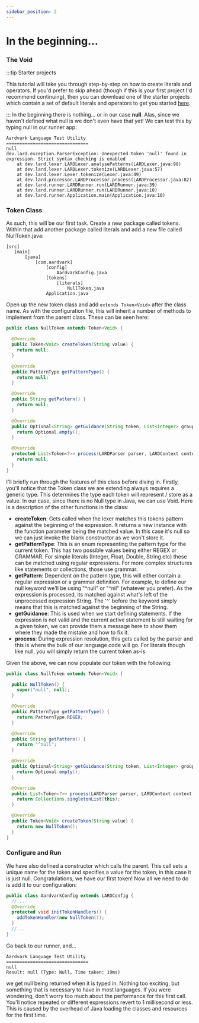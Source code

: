 ```yaml
---
sidebar_position: 2
---
```

# In the beginning...
### The Void
:::tip Starter projects

This tutorial will take you through step-by-step on how to create literals and operators. If you'd prefer to skip ahead
(though if this is your first project I'd recommend continuing), then you can download one of the starter projects
which contain a set of default literals and operators to get you started [here](blah).

:::
In the beginning there is nothing... or in our case **null**. Alas, since we haven't defined what null is we don't even
have that yet! We can test this by typing null in our runner app:
```
Aardvark Language Test Utility
===============================
null
dev.lard.exception.ParserException: Unexpected token 'null' found in expression. Strict syntax checking is enabled
	at dev.lard.lexer.LARDLexer.analysePatterns(LARDLexer.java:98)
	at dev.lard.lexer.LARDLexer.tokenize(LARDLexer.java:57)
	at dev.lard.lexer.Lexer.tokenize(Lexer.java:49)
	at dev.lard.processor.LARDProcessor.process(LARDProcessor.java:82)
	at dev.lard.runner.LARDRunner.run(LARDRunner.java:39)
	at dev.lard.runner.LARDRunner.run(LARDRunner.java:10)
	at dev.lard.runner.Application.main(Application.java:10)
```
### Token Class
As such, this will be our first task. Create a new package called tokens. Within that add another package called
literals and add a new file called NullToken.java:
```
[src]
   [main]
       [java]
           [com.aardvark]
               [config]
                   AardvarkConfig.java
               [tokens]
                   [literals]
                       NullToken.java
               Application.java
```
Open up the new token class and add ``extends Token<Void>`` after the class name. As with the configuration file,
this will inherit a number of methods to implement from the parent class. These can be seen here:
```java
public class NullToken extends Token<Void> {

  @Override
  public Token<Void> createToken(String value) {
    return null;
  }

  @Override
  public PatternType getPatternType() {
    return null;
  }

  @Override
  public String getPattern() {
    return null;
  }

  @Override
  public Optional<String> getGuidance(String token, List<Integer> groupsCount) {
    return Optional.empty();
  }

  @Override
  protected List<Token<?>> process(LARDParser parser, LARDContext context, LARDConfig config) {
    return null;
  }
}
```
I'll briefly run through the features of this class before diving in. Firstly, you'll notice that the Token class
we are extending always requires a generic type. This determines the type each token will represent / store as a value.
In our case, since there is no Null type in Java, we can use Void. Here is a description of the other functions in
the class:
- **createToken**: Gets called when the lexer matches this tokens pattern against the beginning of the expression. It
  returns a new instance with the function parameter being the matched value. In this case it's null so we can just invoke
  the blank constructor as we won't store it.
- **getPatternType**: This is an enum representing the pattern type for the current token. This has two possible values
  being either REGEX or GRAMMAR. For simple literals (Integer, Float, Double, String etc) these can be matched using
  regular expressions. For more complex structures like statements or collections, those use grammar.
- **getPattern**: Dependent on the pattern type, this will either contain a regular expression or a grammar definition.
  For example, to define our null keyword we'll be using "^null" or "^nil" (whatever you prefer). As the expression is
  processed, its matched against what's left of the unprocessed expression String. The '^' before the keyword simply
  means that this is matched against the beginning of the String.
- **getGuidance**: This is used when we start defining statements. If the expression is not valid and the current active
  statement is still waiting for a given token, we can provide them a message here to show them where they made the mistake
  and how to fix it.
- **process**: During expression resolution, this gets called by the parser and this is where the bulk of our language
  code will go. For literals though like null, you will simply return the current token as-is.

Given the above, we can now populate our token with the following:
```java
public class NullToken extends Token<Void> {

  public NullToken() {
    super("null", null);
  }

  @Override
  public PatternType getPatternType() {
    return PatternType.REGEX;
  }

  @Override
  public String getPattern() {
    return "^null";
  }

  @Override
  public Optional<String> getGuidance(String token, List<Integer> groupsCount) {
    return Optional.empty();
  }

  @Override
  public List<Token<?>> process(LARDParser parser, LARDContext context, LARDConfig config) {
    return Collections.singletonList(this);
  }

  @Override
  public Token<Void> createToken(String value) {
    return new NullToken();
  }
}
```
### Configure and Run
We have also defined a constructor which calls the parent. This call sets a unique name for the token and specifies a
value for the token, in this case it is just null. Congratulations, we have our first token! Now all we need to do is
add it to our configuration:
```java
public class AardvarkConfig extends LARDConfig {
  //...
  @Override
  protected void initTokenHandlers() {
    addTokenHandler(new NullToken());
  }
  //...
}
```
Go back to our runner, and...
```
Aardvark Language Test Utility
===============================
null
Result: null (Type: Null, Time taken: 19ms)
```
we get null being returned when it is typed in. Nothing too exciting, but something that is necessary to have in most
languages. If you were wondering, don't worry too much about the performance for this first call. You'll notice
repeated or different expressions revert to 1 millisecond or less. This is caused by the overhead of Java loading
the classes and resources for the first time.